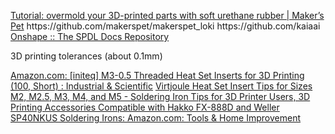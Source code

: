 
[Tutorial: overmold your 3D-printed parts with soft urethane rubber | Maker's Pet](https://makerspet.com/blog/overmold-3d-printable-parts/)
https://github.com/makerspet/makerspet_loki
https://github.com/kaiaai
[Onshape :: The SPDL Docs Repository](http://spdldaemon.github.io/docs/tools/onshape/)

3D printing tolerances (about 0.1mm)

[Amazon.com: \[initeq\] M3-0.5 Threaded Heat Set Inserts for 3D Printing (100, Short) : Industrial & Scientific](https://www.amazon.com/initeq-M3-0-5-Threaded-Inserts-Printing/dp/B077CJV3Z9)
[Virtjoule Heat Set Insert Tips for Sizes M2, M2.5, M3, M4, and M5 - Soldering Iron Tips for 3D Printer Users, 3D Printing Accessories Compatible with Hakko FX-888D and Weller SP40NKUS Soldering Irons: Amazon.com: Tools & Home Improvement](https://www.amazon.com/Virtjoule-Heat-Insert-Tips-Sizes/dp/B08B17VQLD/136-3552228-6587600?psc=1)
